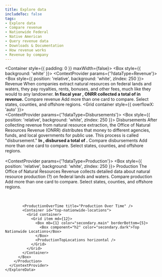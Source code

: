 ```yaml
---
title: Explore data
includeToc: false
tags: 
- Explore data
- Compare revenue
- Nationwide Federal
- Native American
- Query revenue data
- Downloads & Documentation
- How revenue works
- Revenue by company
---
```


<Container style={{ padding: 0 }} maxWidth={false}>
  <Box style={{ background: 'white' }}>
    <ExploreData>
      <ContextProvider params={'?dataType=Revenue'}>
        <Revenue>
          <MapContext>
            <RevenueMap />
            <SummaryCards>
              <RevenueSummaryTrends />
              <RevenueSummaryTopCommodities />
            </SummaryCards>
          </MapContext>
          <Box style={{ position: 'relative', background: 'white', zIndex: 250 }}>
            <CompareContext>
              <PageSubMenu />
              <Container>
                <Grid container>
                  <Grid item md={12}>
                    <Box mb={1} color="secondary.main" borderBottom={5}>
                      <Box component="h2" color="secondary.dark">Revenue</Box>
                    </Box>
                    <Typography variant="body1">
                      When companies extract natural resources on federal lands and waters, they pay royalties, rents, bonuses, and other fees, much like they would to any landowner. <strong>In fiscal year <Year />, ONRR collected a total of <LocationTotal location='Nationwide Federal' /> in revenue.</strong>
                    </Typography>
                  </Grid>
                </Grid>
              </Container>
              <Container id="compare-revenue">
                <Grid container>
                  <Grid item md={12}>
                    <Box color="secondary.main" mt={5} mb={2} borderBottom={2}>
                      <Box component="h3" color="secondary.dark">Compare revenue</Box>
                    </Box>
                    <Box fontSize="body1.fontSize">
                      Add more than one card to compare.  Select states, counties, and offshore regions.
                    </Box>
                  </Grid>
                </Grid>
                <Grid container style={{ overflowX: 'auto' }}>
                  <Grid item md={12}>
                    <DetailCards> 
                      <RevenueDetailTrends />
                      <RevenueDetailCommodities />
                      <RevenueDetailTypes />
                    <RevenueCountyMap />
                    </DetailCards>
                  </Grid>
                </Grid>
              </Container>
            </CompareContext>
            <RevenueOverTime title="Revenue Over Time" />       
            <NationalRevenueSummary title="Nationwide revenue summary" />
            <TopLocations title="Top locations" />
            <Commodities title="Top commodities" />
            <Company title="Revenue by company" />
          </Box>
        </Revenue>
      </ContextProvider>
      <ContextProvider params={'?dataType=Disbursements'}>
        <Disbursements>
          <MapContext>
            <DisbursementMap />
            <SummaryCards>
              <DisbursementTrend />
              <DisbursementRecipientSummary/>
            </SummaryCards>
          </MapContext>
          <Box style={{ position: 'relative', background: 'white', zIndex: 250 }}>
            <CompareContext>
              <PageSubMenu />
              <Container>
                <Grid container>
                  <Grid item md={12}>
                    <Box mb={1} color="secondary.main" borderBottom={5}>
                      <Box component="h2" color="secondary.dark">Disbursements</Box>
                    </Box>
                    <Typography variant="body1">
                      After collecting revenue from natural resource extraction, the Office of Natural Resources Revenue (ONRR) distributes that money to different agencies, funds, and local governments for public use. This process is called "disbursement." <strong>In <Year />, disbursed a total of <LocationTotal location='Nationwide Federal' />.</strong>
                    </Typography>
                  </Grid>
                </Grid>
              </Container>
              <Container id="compare-disbursements">
                <Grid container>
                  <Grid item md={12}>
                    <Box color="secondary.main" mt={5} mb={2} borderBottom={2}>
                      <Box component="h3" color="secondary.dark">Compare disbursements</Box>
                    </Box>
                    <Box fontSize="body1.fontSize">
                      Add more than one card to compare.  Select states, counties, and offshore regions.
                    </Box>
                  </Grid>
                </Grid>
                <Grid container>
                  <Grid item md={12}>
                    <DetailCards>  
                      <DisbursementDetailTrends />
                      <DisbursementRecipients />
                      <DisbursementSources />  
                    </DetailCards>
                  </Grid>
                </Grid>
              </Container>
            </CompareContext>
            <DisbursementsOverTime title="Disbursements Over Time"  /> 
            <NationwideDisbursementSummary title="Nationwide Disbursements Summary" />
            <DisbursementTopRecipients title="Top Recipients" />
          </Box>
        </Disbursements>
      </ContextProvider>
      <ContextProvider params={'?dataType=Production'}>
        <Production>
          <MapContext>
            <ProductionMap />
            <SummaryCards>
              <ProductionSummaryTrends /> 
            </SummaryCards>
          </MapContext>
          <Box style={{ position: 'relative', background: 'white', zIndex: 250 }}>
            <CompareContext>
              <Container>
                <Grid container>
                  <Grid item md={12}>
                    <Box mb={1} color="secondary.main" borderBottom={5}>
                      <Box component="h2" color="secondary.dark">Production</Box>
                    </Box>
                    <Typography variant="body1">
                      The Office of Natural Resources Revenue collects detailed data about natural resource production (?) on federal lands and waters.
                    </Typography>
                  </Grid>
                </Grid>
              </Container>
              <PageSubMenu />
              <Container id="compare-oil-production">
                <Grid container>
                  <Grid item md={12}>
                    <Box color="secondary.main" mt={5} mb={2} borderBottom={2}>
                      <Box component="h3" color="secondary.dark">Compare production</Box>
                    </Box>
                    <Box fontSize="body1.fontSize">
                      Add more than one card to compare.  Select states, counties, and offshore regions.
                    </Box>
                  </Grid>
                </Grid>
                <Grid container>
                  <Grid item md={12}>
                    <DetailCards>
                      <ProductionDetailTrends />
                      <ProductionLandCategory title="Production by land category"  />        
                      <ProductionTopLocations title="Top locations" vertical maxLegendWidth='800px' />        
                    </DetailCards>
                  </Grid>
                </Grid>
              </Container>       
            </CompareContext>
            
            <ProductionOverTime title="Production Over Time" />
            <Container id="top-nationwide-locations">
              <Grid container>
                <Grid item md={12}>
                  <Box mb={1} color="secondary.main" borderBottom={5}>
                    <Box component="h2" color="secondary.dark">Top Nationwide Locations</Box>
                  </Box>               
                  <ProductionTopLocations horizontal />
                </Grid>
              </Grid>
            </Container>
          </Box>
        </Production>
      </ContextProvider>
    </ExploreData>
  </Box>
</Container>


